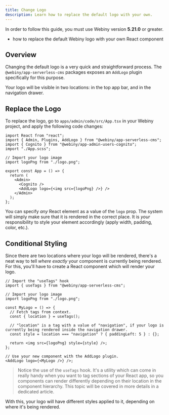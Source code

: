 ```yaml
---
title: Change Logo
description: Learn how to replace the default logo with your own.
---
```



<Alert type="info" title="Can I Use This?">

In order to follow this guide, you must use Webiny version **5.21.0** or greater.

</Alert>

<Alert type="success" title="What you'll learn">

- how to replace the default Webiny logo with your own React component

</Alert>

## Overview

Changing the default logo is a very quick and straightforward process. The `@webiny/app-serverless-cms` packages exposes an `AddLogo` plugin specifically for this purpose.

<Alert type="success">

Your logo will be visible in two locations: in the top app bar, and in the navigation drawer.

</Alert>

## Replace the Logo

To replace the logo, go to `apps/admin/code/src/App.tsx` in your Webiny project, and apply the following code changes:

```tsx apps/admin/code/src/App.tsx
import React from "react";
import { Admin, Plugins, AddLogo } from "@webiny/app-serverless-cms";
import { Cognito } from "@webiny/app-admin-users-cognito";
import "./App.scss";

// Import your logo image
import logoPng from "./logo.png";

export const App = () => {
  return (
    <Admin>
      <Cognito />
      <AddLogo logo={<img src={logoPng} />} />
    </Admin>
  );
};
```

You can specify _any_ React element as a value of the `logo` prop. The system will simply make sure that it is rendered in the correct place.
It is _your_ responsibility to style your element accordingly (apply width, padding, color, etc.).

## Conditional Styling

Since there are two locations where your logo will be rendered, there's a neat way to tell _where exactly_ your component is currently being rendered.
For this, you'll have to create a React component which will render your logo.

```tsx
// Import the "useTags" hook
import { useTags } from "@webiny/app-serverless-cms";

// Import your logo image
import logoPng from "./logo.png";

const MyLogo = () => {
  // Fetch tags from context.
  const { location } = useTags();

  // "location" is a tag with a value of "navigation", if your logo is currently being rendered inside the navigation drawer.
  const style = location === "navigation" ? { paddingLeft: 5 } : {};

  return <img src={logoPng} style={style} />;
};

// Use your new component with the AddLogo plugin.
<AddLogo logo={<MyLogo />} />;
```

> Notice the use of the `useTags` hook. It's a utility which can come in really handy when you want to tag sections of your React app, so you components can render differently depending on their location in the component hierarchy. This topic will be covered in more details in a dedicated article.

With this, your logo will have different styles applied to it, depending on where it's being rendered.
